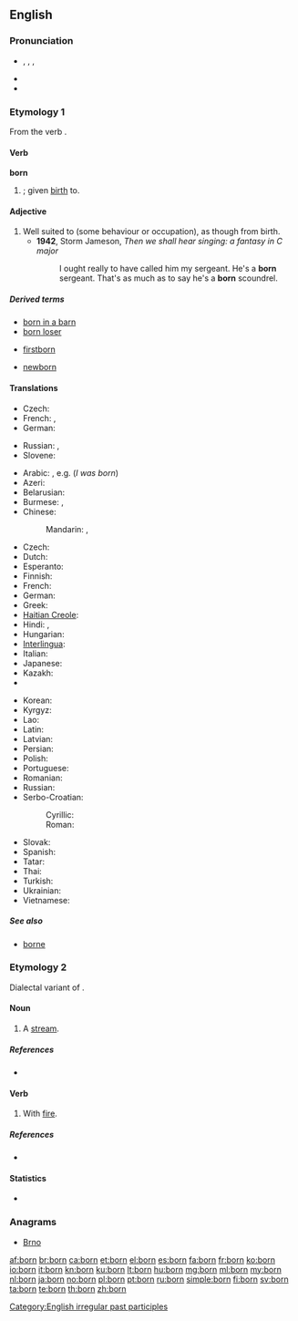 {{also|Born|börn|børn}}
==English==
{{wikipedia}}

===Pronunciation===
* {{IPA|/ˈbɔː(r)n/}}, {{IPAchar|/bɔən/}}, {{IPAchar|/bɔəɹn/}}, {{SAMPA|/"bo:(r)n/}}
* {{audio|en-us-born.ogg|Audio (US)}}
* {{rhymes|ɔː(r)n}}

===Etymology 1===
From the verb {{term|bear|to bear}}.

====Verb====
'''born'''

# {{past participle of|bear|nodot=1}}; given [[birth]] to.

====Adjective====
{{en-adj|-}}

# Well suited to (some behaviour or occupation), as though from birth.
#* '''1942''', Storm Jameson, ''Then we shall hear singing: a fantasy in C major''
#*: I ought really to have called him my sergeant. He's a '''born''' sergeant. That's as much as to say he's a '''born''' scoundrel.

=====Derived terms=====
{{rel-top3|Terms derived from "born"}}
* [[born in a barn]]
* [[born loser]]
{{rel-mid3}}
* [[firstborn]]
{{rel-mid3}}
* [[newborn]]
{{rel-bottom}}

====Translations====
{{trans-top|given birth to}}
* Czech: {{t|cs|rozený}}
* French: {{t|fr|né|m}}, {{t+|fr|née|f}}
* German: {{t|de|geboren}}
{{trans-mid}}
* Russian: {{t|ru|рождённый|tr=roždjónnyj}}, {{t|ru|урождённый|tr=uroždjónnyj}} {{qualifier|rare}}
* Slovene: {{t|sl|rojen}}
{{trans-bottom}}

{{trans-top|translations for ''be born''}}
* Arabic: {{qualifier|passive forms of}} {{t|ar|ولد|tr=wálada|sc=Arab}}, e.g. {{t|ar|ولدت|tr=wulidtu|sc=Arab}} (''I was born'')
* Azeri: {{t|az|doğulmaq}}
* Belarusian: {{t|be|нарадзіцца|tr=naradzícca|sc=Cyrl}}
* Burmese: {{t|my|ဖွား|tr=hpwa:|sc=Mymr}}, {{t|my|မွေး|tr=mwei:|sc=Mymr}}
* Chinese:
*: Mandarin: {{t|zh|出生|tr=chūshēng|sc=Hani}}, {{t|zh|出世|tr=chūshì|sc=Hani}}
* Czech: {{t|cs|narodit se}}
* Dutch: {{t|nl|geboren worden}}
* Esperanto: {{t|eo|naskiĝi}}
* Finnish: {{t|fi|syntyä}}
* French: {{t+|fr|naître}}
* German: {{t|de|geboren werden}}
* Greek: {{t|el|γεννιέμαι|tr=genniemai}}
* [[Haitian Creole]]: {{tø|ht|fèt}}
* Hindi: {{t|hi|जन्म होना|tr=janma honā|sc=Deva}}, {{t|hi|पैदा होना|tr=paidā honā|sc=Deva}}
* Hungarian: {{t|hu|születik}}
* [[Interlingua]]: {{t|ia|nascer}}
* Italian: {{t|it|nascere}}
* Japanese: {{t|ja|生まれる|tr=うまれる, umareru|sc=Jpan}}
* Kazakh: {{t|kk|туу|sc=Cyrl}}
* {{trreq|Khmer}}
{{trans-mid}}
* Korean: {{t|ko|태어나다|tr=tae-eonada|sc=Kore}}
* Kyrgyz: {{t|ky|чыгуу|tr=çıguu|sc=Cyrl}}
* Lao: {{t|lo|ເກີດ|tr=kəət|sc=Laoo}}
* Latin: {{t|la|nascor}}
* Latvian: {{t|lv|gimti}}
* Persian: {{t|fa|به دنیا آمدن|tr=be donyâ âmadan|sc=fa-Arab}}
* Polish: {{t|pl|urodzić się}}
* Portuguese: {{t|pt|nascer}}
* Romanian: {{t|ro|naște}}
* Russian: {{qualifier|be born}} {{t|ru|родиться|tr=rodít'sja|sc=Cyrl}}
* Serbo-Croatian:
*: Cyrillic: {{t|sh|родити|alt=родити се}}
*: Roman: {{t|sh|roditi|alt=roditi se}}
* Slovak: {{t|sk|narodiť se}}
* Spanish: {{t|es|nacer}}
* Tatar: {{t|tt|яралырга|tr=yaralırğa|sc=Cyrl}}
* Thai: {{t|th|เกิด|tr=gèrt|sc=Thai}}
* Turkish: {{t|tr|doğmak}}
* Ukrainian: {{t|uk|народитися|tr=narodýtysja|sc=Cyrl}}
* Vietnamese: {{t|vi|sinh}}
{{trans-bottom}}

=====See also=====
* [[borne]]

===Etymology 2===
Dialectal variant of {{term|burn}}.

====Noun====
{{en-noun}}

# {{Geordie}} {{alternative spelling of|burn}} A [[stream]].

=====References=====
* {{R:New Geordie Dictionary 1987}}

====Verb====
{{en-verb|borns|bornin|bornt|bornt}}

# {{Geordie}} {{alternative spelling of|burn}} With [[fire]].

=====References=====
* {{R:Dobson & Irwin Newcastle 1970}}

====Statistics====
* {{rank|William|remain|covered|717|born|somewhat|figure|goes}}

===Anagrams===
* [[Brno#English|Brno]]

[[Category:English irregular past participles]]

[[af:born]]
[[br:born]]
[[ca:born]]
[[et:born]]
[[el:born]]
[[es:born]]
[[fa:born]]
[[fr:born]]
[[ko:born]]
[[io:born]]
[[it:born]]
[[kn:born]]
[[ku:born]]
[[lt:born]]
[[hu:born]]
[[mg:born]]
[[ml:born]]
[[my:born]]
[[nl:born]]
[[ja:born]]
[[no:born]]
[[pl:born]]
[[pt:born]]
[[ru:born]]
[[simple:born]]
[[fi:born]]
[[sv:born]]
[[ta:born]]
[[te:born]]
[[th:born]]
[[zh:born]]